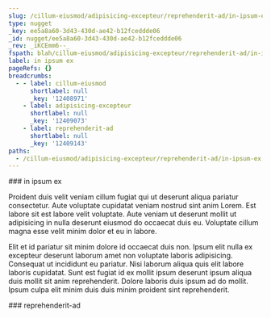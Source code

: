 ```yaml
---
slug: /cillum-eiusmod/adipisicing-excepteur/reprehenderit-ad/in-ipsum-ex
type: nugget
_key: ee5a8a60-3d43-430d-ae42-b12fceddde06
_id: nugget/ee5a8a60-3d43-430d-ae42-b12fceddde06
_rev: _iKCEmm6--_
fspath: blah/cillum-eiusmod/adipisicing-excepteur/reprehenderit-ad/in-ipsum-ex.md
label: in ipsum ex
pageRefs: {}
breadcrumbs:
  - - label: cillum-eiusmod
      shortlabel: null
      _key: '12408971'
    - label: adipisicing-excepteur
      shortlabel: null
      _key: '12409073'
    - label: reprehenderit-ad
      shortlabel: null
      _key: '12409143'
paths:
  - /cillum-eiusmod/adipisicing-excepteur/reprehenderit-ad/in-ipsum-ex
---
```


<NuggetArea>
<Nugget slug="/cillum-eiusmod/adipisicing-excepteur/reprehenderit-ad/in-ipsum-ex" type="nugget" _key="ee5a8a60-3d43-430d-ae42-b12fceddde06" _id="nugget/ee5a8a60-3d43-430d-ae42-b12fceddde06" _rev="_iKCEmm6--_" fspath="blah/cillum-eiusmod/adipisicing-excepteur/reprehenderit-ad/in-ipsum-ex.md" label="in ipsum ex" paths="/cillum-eiusmod/adipisicing-excepteur/reprehenderit-ad/in-ipsum-ex">
<NuggetBody>
### in ipsum ex

Proident duis velit veniam cillum fugiat qui ut deserunt aliqua pariatur consectetur. Aute voluptate cupidatat veniam nostrud sint anim Lorem. Est labore sit est labore velit voluptate. Aute veniam ut deserunt mollit ut adipisicing in nulla deserunt eiusmod do occaecat duis eu. Voluptate cillum magna esse velit minim dolor et eu in labore.

Elit et id pariatur sit minim dolore id occaecat duis non. Ipsum elit nulla ex excepteur deserunt laborum amet non voluptate laboris adipisicing. Consequat ut incididunt eu pariatur. Nisi laborum aliqua quis elit labore laboris cupidatat. Sunt est fugiat id ex mollit ipsum deserunt ipsum aliqua duis mollit sit anim reprehenderit. Dolore laboris duis ipsum ad do mollit. Ipsum culpa elit minim duis duis minim proident sint reprehenderit.

</NuggetBody>
<Breadcrumbs>
<Crumbs>
<Crumb _key="12408971" label="cillum-eiusmod" /><Crumb _key="12409073" label="adipisicing-excepteur" /><Crumb _key="12409143" label="reprehenderit-ad" />
</Crumbs>
</Breadcrumbs>
</Nugget>

<NuggetsInbound>
</NuggetsInbound>
<NuggetsOutbound>
</NuggetsOutbound>
</NuggetArea>
<PassagesInbound>
<Passage direction="inbound" type="passage" _key="12409143" _id="passage/12409143" _rev="_iKCEmm2--A" label="reprehenderit-ad" passage="reprehenderit-ad" fspath="blah/cillum-eiusmod/adipisicing-excepteur/reprehenderit-ad" paths="/cillum-eiusmod/adipisicing-excepteur/reprehenderit-ad" slug="/cillum-eiusmod/adipisicing-excepteur/reprehenderit-ad">
<NuggetBody>
### reprehenderit-ad

</NuggetBody>
<Breadcrumbs>
<Crumbs>
<Crumb _key="12408971" label="cillum-eiusmod" /><Crumb _key="12409073" label="adipisicing-excepteur" />
</Crumbs>
</Breadcrumbs>
</Passage>

</PassagesInbound>
<PassagesOutbound>
</PassagesOutbound>